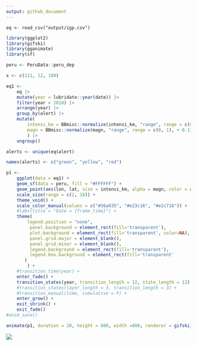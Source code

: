 ```yaml
---
output: github_document
--- 
```




```reval
eq <- read_csv("output/igp.csv")
```

```r
library(ggplot2)
library(gifski)
library(gganimate)
library(sf)

peru <- PeruData::peru_dep

x <- c(111, 12, 100)

eq1 <- 
    eq |> 
    mutate(year = lubridate::year(date)) |> 
    filter(year > 2010) |> 
    arrange(year) |> 
    group_by(alert) |> 
    mutate(
        intensi_km = BBmisc::normalize(intensi_km, "range", range = c(0, 1)) + .11,
        magn = BBmisc::normalize(magn, "range", range = c(0, 1), + 0.1)
        ) |> 
    ungroup() 

alerts <- unique(eq$alert)

names(alerts) <- c("green", "yellow", "red")

p1 <- 
    ggplot(data = eq1) +
    geom_sf(data = peru, fill = "#FFFFFF") +
    geom_point(aes(lon, lat, size = intensi_km, alpha = magn, color = alert)) +
    scale_size(range = c(2, 16)) +
    theme_void() +
    scale_color_manual(values = c("#36a035", "#e23c16", "#e2c716")) +
    #labs(title = "Date = {frame_time}") +
    theme(
        legend.position = "none", 
         panel.background = element_rect(fill='transparent'),
         plot.background = element_rect(fill='transparent', color=NA),
         panel.grid.major = element_blank(),
         panel.grid.minor = element_blank(),
         legend.background = element_rect(fill='transparent'),
         legend.box.background = element_rect(fill='transparent'
       )
        ) +
    #transition_time(year) +
    enter_fade() + 
    transition_states(year, transition_length = 12, state_length = 12) +
    #transition_states(layer_length = 3, transition_length = 3) +
    #transition_manual(time, cumulative = F) +
    enter_grow() +
    exit_shrink() +
    exit_fade()
#anim_save()    

animate(p1, duration = 20, height = 800, width =800, renderer = gifski_renderer("peru_earthquake.gif")) 
```

![](peru_earthquake.gif)
